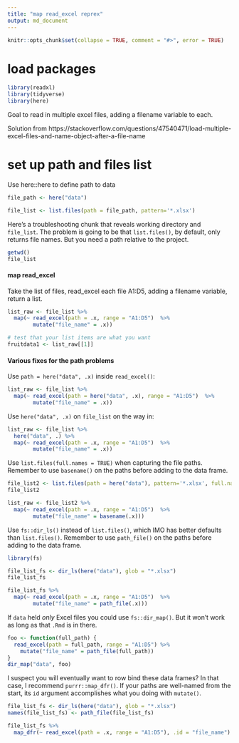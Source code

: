 ```yaml
---
title: "map read_excel reprex"
output: md_document
---
```


```r
knitr::opts_chunk$set(collapse = TRUE, comment = "#>", error = TRUE)
```


# load packages
```r
library(readxl)
library(tidyverse)
library(here)
```

Goal to read in multiple excel files, adding a filename variable to each. 

Solution from https://stackoverflow.com/questions/47540471/load-multiple-excel-files-and-name-object-after-a-file-name

# set up path and files list

Use here::here to define path to data

```r
file_path <- here("data")

file_list <- list.files(path = file_path, pattern='*.xlsx')
```

Here's a troubleshooting chunk that reveals working directory and `file_list`. The problem is going to be that `list.files()`, by default, only returns file names. But you need a path relative to the project.
```r
getwd()
file_list
```

#### map read_excel

Take the list of files, read_excel each file A1:D5, adding a filename variable, return a list. 

```r
list_raw <- file_list %>% 
  map(~ read_excel(path = .x, range = "A1:D5")  %>%
        mutate("file_name" = .x))

```

```r
# test that your list items are what you want 
fruitdata1 <- list_raw[[1]]
```

#### Various fixes for the path problems

Use `path = here("data", .x)` inside `read_excel()`:
```r
list_raw <- file_list %>% 
  map(~ read_excel(path = here("data", .x), range = "A1:D5")  %>%
        mutate("file_name" = .x))

```

Use `here("data", .x)` on `file_list` on the way in:
```r
list_raw <- file_list %>% 
  here("data", .) %>% 
  map(~ read_excel(path = .x, range = "A1:D5")  %>%
        mutate("file_name" = .x))

```

Use `list.files(full.names = TRUE)` when capturing the file paths.  Remember to use `basename()` on the paths before adding to the data frame.
```r
file_list2 <- list.files(path = here("data"), pattern='*.xlsx', full.names = TRUE)
file_list2

list_raw <- file_list2 %>% 
  map(~ read_excel(path = .x, range = "A1:D5")  %>%
        mutate("file_name" = basename(.x)))

```

Use `fs::dir_ls()` instead of `list.files()`, which IMO has better defaults than `list.files()`. Remember to use `path_file()` on the paths before adding to the data frame.
```r
library(fs)

file_list_fs <- dir_ls(here("data"), glob = "*.xlsx")
file_list_fs

file_list_fs %>% 
  map(~ read_excel(path = .x, range = "A1:D5")  %>%
        mutate("file_name" = path_file(.x)))

```

If `data` held *only* Excel files you could use `fs::dir_map()`. But it won't work as long as that `.Rmd` is in there.
```r
foo <- function(full_path) {
  read_excel(path = full_path, range = "A1:D5") %>%
    mutate("file_name" = path_file(full_path))
}
dir_map("data", foo)
```

I suspect you will eventually want to row bind these data frames? In that case, I recommend `purrr::map_dfr()`. If your paths are well-named from the start, its `id` argument accomplishes what you doing with `mutate()`.

```r
file_list_fs <- dir_ls(here("data"), glob = "*.xlsx")
names(file_list_fs) <- path_file(file_list_fs)

file_list_fs %>% 
  map_dfr(~ read_excel(path = .x, range = "A1:D5"), .id = "file_name")
```

